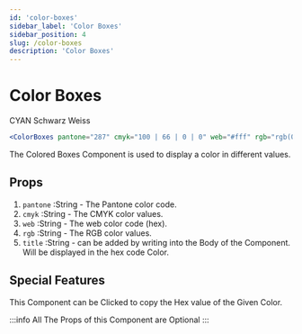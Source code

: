 ```yaml
---
id: 'color-boxes'
sidebar_label: 'Color Boxes'
sidebar_position: 4
slug: /color-boxes
description: 'Color Boxes'
---
```


# Color Boxes

<Container>
  <Row>
    <Col xs={12} md={6} lg={4}>
        <ColorBoxes pantone="287" cmyk="100 | 66 | 0 | 0" web="#009fe3" rgb="rgb(0, 85, 163)">CYAN</ColorBoxes  >
    </Col>
    <Col xs={12} md={6} lg={4}>
        <ColorBoxes textcolor="#fff" pantone="287" cmyk="100 | 66 | 0 | 0" web="#000" rgb="rgb(0, 85, 163)">Schwarz</ColorBoxes>
    </Col>
    <Col xs={12} md={6} lg={4}>
        <ColorBoxes pantone="287" cmyk="100 | 66 | 0 | 0" web="#fff" rgb="rgb(0, 85, 163)">Weiss</ColorBoxes>
    </Col>
  </Row>
</Container>

```jsx title='index.mdx'  showLineNumbers
<ColorBoxes pantone="287" cmyk="100 | 66 | 0 | 0" web="#fff" rgb="rgb(0, 85, 163)">Weiss</ColorBoxes>
```




The Colored Boxes Component is used to display a color in different values.

## Props


1. `pantone` :String - The Pantone color code.
2. `cmyk` :String - The CMYK color values.
3. `web` :String - The web color code (hex).
4. `rgb` :String - The RGB color values.
5. `title` :String - can be added by writing into the Body of the Component. Will be displayed in the hex code Color.


## Special Features

This Component can be Clicked to copy the Hex value of the Given Color.



:::info
All The Props of this Component are Optional
:::


